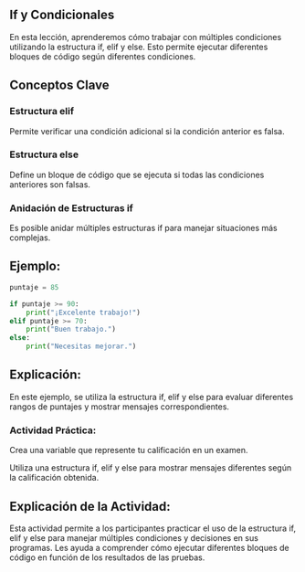 ## If y Condicionales

En esta lección, aprenderemos cómo trabajar con múltiples condiciones utilizando la estructura if, elif y else. Esto permite ejecutar diferentes bloques de código según diferentes condiciones.

## Conceptos Clave

### Estructura elif 

Permite verificar una condición adicional si la condición anterior es falsa.

### Estructura else 

Define un bloque de código que se ejecuta si todas las condiciones anteriores son falsas.

### Anidación de Estructuras if

Es posible anidar múltiples estructuras if para manejar situaciones más complejas.

## Ejemplo:

```python
puntaje = 85

if puntaje >= 90:
    print("¡Excelente trabajo!")
elif puntaje >= 70:
    print("Buen trabajo.")
else:
    print("Necesitas mejorar.")
```

## Explicación:

En este ejemplo, se utiliza la estructura if, elif y else para evaluar diferentes rangos de puntajes y mostrar mensajes correspondientes.

::: {.callout-important}
### Actividad Práctica:

Crea una variable que represente tu calificación en un examen.

Utiliza una estructura if, elif y else para mostrar mensajes diferentes según la calificación obtenida.
:::

## Explicación de la Actividad:

Esta actividad permite a los participantes practicar el uso de la estructura if, elif y else para manejar múltiples condiciones y decisiones en sus programas. Les ayuda a comprender cómo ejecutar diferentes bloques de código en función de los resultados de las pruebas.

